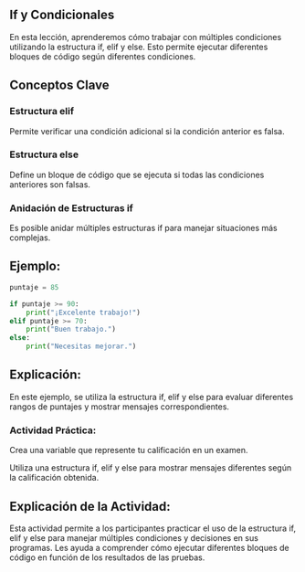 ## If y Condicionales

En esta lección, aprenderemos cómo trabajar con múltiples condiciones utilizando la estructura if, elif y else. Esto permite ejecutar diferentes bloques de código según diferentes condiciones.

## Conceptos Clave

### Estructura elif 

Permite verificar una condición adicional si la condición anterior es falsa.

### Estructura else 

Define un bloque de código que se ejecuta si todas las condiciones anteriores son falsas.

### Anidación de Estructuras if

Es posible anidar múltiples estructuras if para manejar situaciones más complejas.

## Ejemplo:

```python
puntaje = 85

if puntaje >= 90:
    print("¡Excelente trabajo!")
elif puntaje >= 70:
    print("Buen trabajo.")
else:
    print("Necesitas mejorar.")
```

## Explicación:

En este ejemplo, se utiliza la estructura if, elif y else para evaluar diferentes rangos de puntajes y mostrar mensajes correspondientes.

::: {.callout-important}
### Actividad Práctica:

Crea una variable que represente tu calificación en un examen.

Utiliza una estructura if, elif y else para mostrar mensajes diferentes según la calificación obtenida.
:::

## Explicación de la Actividad:

Esta actividad permite a los participantes practicar el uso de la estructura if, elif y else para manejar múltiples condiciones y decisiones en sus programas. Les ayuda a comprender cómo ejecutar diferentes bloques de código en función de los resultados de las pruebas.

